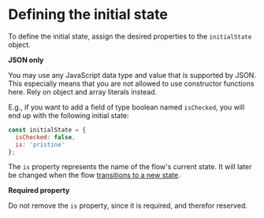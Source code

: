 
# Defining the initial state

To define the initial state, assign the desired properties to the `initialState` object.

<Hint type='warning'>

  **JSON only**

  You may use any JavaScript data type and value that is supported by JSON. This especially means that you are not allowed to use constructor functions here. Rely on object and array literals instead.

</Hint>

E.g., if you want to add a field of type boolean named `isChecked`, you will end up with the following initial state:

```javascript
const initialState = {
  isChecked: false,
  is: 'pristine'
};
```

The `is` property represents the name of the flow's current state. It will later be changed when the flow [transitions to a new state](../defining-state-transitions/#transitioning-to-a-new-state).

<Hint type='warning'>

  **Required property**

  Do not remove the `is` property, since it is required, and therefor reserved.

</Hint>

